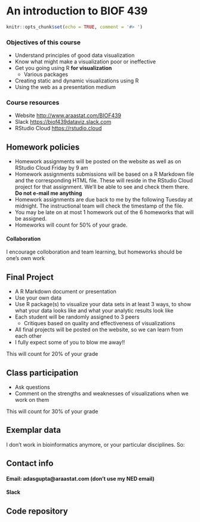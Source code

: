 # An introduction to BIOF 439


```r
knitr::opts_chunk$set(echo = TRUE, comment = '#> ')
```




### Objectives of this course

+ Understand principles of good data visualization
+ Know what might make a visualization poor or ineffective
+ Get you going using R __for visualization__
  + Various packages
+ Creating static and dynamic visualizations using R
+ Using the web as a presentation medium



### Course resources

+ Website [http://www.araastat.com/BIOF439](http://www.araastat.com/BIOF439)
+ Slack [https://biof439dataviz.slack.com](https://biof439dataviz.slack.com)
+ RStudio Cloud [https://rstudio.cloud](https://rstudio.cloud)


## Homework policies

- Homework assignments will be posted on the website as well as on RStudio Cloud Friday by 9 am
- Homework assignments submissions will be based on a R Markdown file and the corresponding HTML file. These will reside in the  RStudio Cloud project for that assignment. We'll be able to see and check them there. __Do not e-mail me anything__
- Homework assignments are due back to me by the following Tuesday at midnight. The instructional team will check the timestamp of the file. 
- You may be late on at most 1 homework out of the 6 homeworks that will be assigned.
- Homeworks will count for 50% of your grade.

#### Collaboration

I encourage colloboration and team learning, but homeworks should be one's own work


## Final Project

- A R Markdown document or presentation
- Use your own data
- Use R package(s) to visualize your data sets in at least 3 ways, to show what your data looks like and what your analytic results look like
- Each student will be randomly assigned to 3 peers
  - Critiques based on quality and effectiveness of visualizations
- All final projects will be posted on the website, so we can learn from each other
- I fully expect some of you to blow me away!!

This will count for 20% of your grade


## Class participation

- Ask questions
- Comment on the strengths and weaknesses of visualizations when we work on them

This will count for 30% of your grade


## Exemplar data

I don't work in bioinformatics anymore, or your particular disciplines. So:



## Contact info

#### Email: adasgupta@araastat.com (don't use my NED email)

#### Slack


## Code repository


